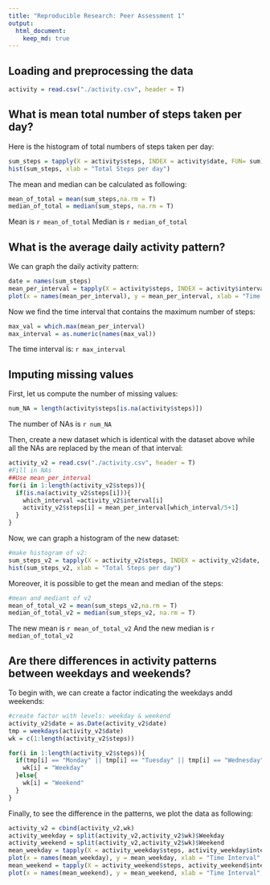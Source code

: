 ```yaml
---
title: "Reproducible Research: Peer Assessment 1"
output: 
  html_document:
    keep_md: true
---
```



## Loading and preprocessing the data
```r
activity = read.csv("./activity.csv", header = T)
```


## What is mean total number of steps taken per day?
Here is the histogram of total numbers of steps taken per day:
```r
sum_steps = tapply(X = activity$steps, INDEX = activity$date, FUN= sum)
hist(sum_steps, xlab = "Total Steps per day")
```

The mean and median can be calculated as following:
```r
mean_of_total = mean(sum_steps,na.rm = T)
median_of_total = median(sum_steps, na.rm = T)
```
Mean is `r mean_of_total`
Median is `r median_of_total`

## What is the average daily activity pattern?
We can graph the daily activity pattern:
```r
date = names(sum_steps)
mean_per_interval = tapply(X = activity$steps, INDEX = activity$interval, FUN = mean, na.rm = T)
plot(x = names(mean_per_interval), y = mean_per_interval, xlab = "Time Interval", ylab = "Avg. Steps per Interval",type = "l")
```

Now we find the time interval that contains the maximum number of steps:
```r
max_val = which.max(mean_per_interval)
max_interval = as.numeric(names(max_val))
```
The time interval is: `r max_interval`


## Imputing missing values
First, let us compute the number of missing values:
```r
num_NA = length(activity$steps[is.na(activity$steps)])
```
The number of NAs is `r num_NA`

Then, create a new dataset which is identical with the dataset above while all the NAs are replaced by the mean of that interval:
```r
activity_v2 = read.csv("./activity.csv", header = T)
#Fill in NAs
##Use mean_per_interval
for(i in 1:length(activity_v2$steps)){
  if(is.na(activity_v2$steps[i])){
    which_interval =activity_v2$interval[i]
    activity_v2$steps[i] = mean_per_interval[which_interval/5+1]
  }
}
```

Now, we can graph a histogram of the new dataset:
```r
#make histogram of v2:
sum_steps_v2 = tapply(X = activity_v2$steps, INDEX = activity_v2$date, FUN= sum)
hist(sum_steps_v2, xlab = "Total Steps per day")
```

Moreover, it is possible to get the mean and median of the steps:
```r
#mean and mediant of v2
mean_of_total_v2 = mean(sum_steps_v2,na.rm = T)
median_of_total_v2 = median(sum_steps_v2, na.rm = T)
```
The new mean is `r mean_of_total_v2`
And the new median is `r median_of_total_v2`

## Are there differences in activity patterns between weekdays and weekends?
To begin with, we can create a factor indicating the weekdays andd weekends:
```r
#create factor with levels: weekday & weekend
activity_v2$date = as.Date(activity_v2$date)
tmp = weekdays(activity_v2$date)
wk = c(1:length(activity_v2$steps))

for(i in 1:length(activity_v2$steps)){
  if(tmp[i] == "Monday" || tmp[i] == "Tuesday" || tmp[i] == "Wednesday" || tmp[i] == "Thursday" || tmp[i] == "Friday"){
    wk[i] = "Weekday"
  }else{
    wk[i] = "Weekend"
  }
}
```

Finally, to see the difference in the patterns, we plot the data as following:
```r
activity_v2 = cbind(activity_v2,wk)
activity_weekday = split(activity_v2,activity_v2$wk)$Weekday
activity_weekend = split(activity_v2,activity_v2$wk)$Weekend
mean_weekday = tapply(X = activity_weekday$steps, activity_weekday$interval, mean, na.rm = T)
plot(x = names(mean_weekday), y = mean_weekday, xlab = "Time Interval", ylab = "Avg. Steps per Interval",type = "l",main = "Weekday")
mean_weekend = tapply(X = activity_weekend$steps, activity_weekend$interval, mean, na.rm = T)
plot(x = names(mean_weekend), y = mean_weekend, xlab = "Time Interval", ylab = "Avg. Steps per Interval",type = "l",main = "Weekend")
```